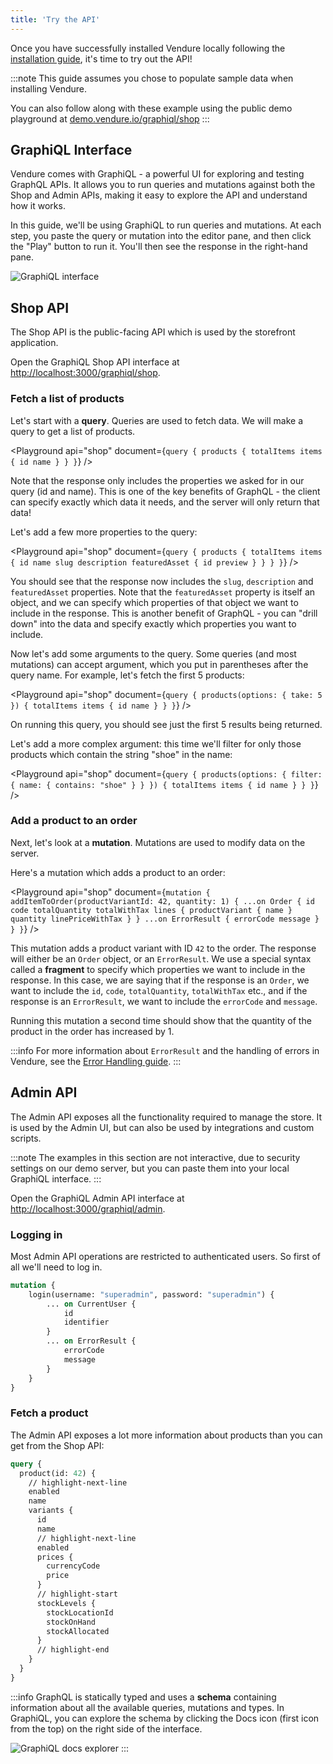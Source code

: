 ```yaml
---
title: 'Try the API'
---
```



Once you have successfully installed Vendure locally following the [installation guide](/guides/getting-started/installation),
it's time to try out the API!

:::note
This guide assumes you chose to populate sample data when installing Vendure.

You can also follow along with these example using the public demo playground at [demo.vendure.io/graphiql/shop](https://demo.vendure.io/graphiql/shop)
:::

## GraphiQL Interface

Vendure comes with GraphiQL - a powerful UI for exploring and testing GraphQL APIs. It allows you to run queries and mutations
against both the Shop and Admin APIs, making it easy to explore the API and understand how it works.

In this guide, we'll be using GraphiQL to run queries and mutations. At each step, you paste the query or mutation into the
editor pane, and then click the "Play" button to run it. You'll then see the response in the right-hand pane.

![GraphiQL interface](./graphiql.jpeg)

## Shop API

The Shop API is the public-facing API which is used by the storefront application.

Open the GraphiQL Shop API interface at [http://localhost:3000/graphiql/shop](http://localhost:3000/graphiql/shop).

### Fetch a list of products

Let's start with a **query**. Queries are used to fetch data. We will make a query to get a list of products.

<Playground
    api="shop"
    document={`
query {
  products {
    totalItems
    items {
      id
      name
    }
  }
}
`}
/>

Note that the response only includes the properties we asked for in our query (id and name). This is one of the key benefits
of GraphQL - the client can specify exactly which data it needs, and the server will only return that data!

Let's add a few more properties to the query:

<Playground
    api="shop"
    document={`
query {
  products {
    totalItems
    items {
      id
      name
      slug
      description
      featuredAsset {
        id
        preview
      }
    }
  }
}
`}
/>

You should see that the response now includes the `slug`, `description` and `featuredAsset` properties. Note that the
`featuredAsset` property is itself an object, and we can specify which properties of that object we want to include in the
response. This is another benefit of GraphQL - you can "drill down" into the data and specify exactly which properties you
want to include.

Now let's add some arguments to the query. Some queries (and most mutations) can accept argument, which you put in parentheses
after the query name. For example, let's fetch the first 5 products:

<Playground
    api="shop"
    document={`
query {
  products(options: { take: 5 }) {
    totalItems
    items {
      id
      name
    }
  }
}
`}
/>

On running this query, you should see just the first 5 results being returned.

Let's add a more complex argument: this time we'll filter for only those products which contain the string "shoe" in the
name:

<Playground
    api="shop"
    document={`
query {
  products(options: {
    filter: { name: { contains: "shoe" } }
  }) {
    totalItems
    items {
      id
      name
    }
  }
}
`}
/>

### Add a product to an order

Next, let's look at a **mutation**. Mutations are used to modify data on the server.

Here's a mutation which adds a product to an order:

<Playground
    api="shop"
    document={`
mutation {
  addItemToOrder(productVariantId: 42, quantity: 1) {
    ...on Order {
      id
      code
      totalQuantity
      totalWithTax
      lines {
        productVariant {
          name
        }
        quantity
        linePriceWithTax
      }
    }
    ...on ErrorResult {
      errorCode
      message
    }
  }
}
`}
/>

This mutation adds a product variant with ID `42` to the order. The response will either be an `Order` object, or an `ErrorResult`.
We use a special syntax called a **fragment** to specify which properties we want to include in the response. In this case,
we are saying that if the response is an `Order`, we want to include the `id`, `code`, `totalQuantity`, `totalWithTax` etc., and
if the response is an `ErrorResult`, we want to include the `errorCode` and `message`.

Running this mutation a second time should show that the quantity of the product in the order has increased by 1.

:::info
For more information about `ErrorResult` and the handling of errors in Vendure, see the [Error Handling guide](/guides/developer-guide/error-handling).
:::

## Admin API

The Admin API exposes all the functionality required to manage the store. It is used by the Admin UI, but can also be used
by integrations and custom scripts.

:::note
The examples in this section are not interactive, due to security settings on our demo server,
but you can paste them into your local GraphiQL interface.
:::

Open the GraphiQL Admin API interface at [http://localhost:3000/graphiql/admin](http://localhost:3000/graphiql/admin).

### Logging in

Most Admin API operations are restricted to authenticated users. So first of all we'll need to log in.

```graphql title="Admin API"
mutation {
    login(username: "superadmin", password: "superadmin") {
        ... on CurrentUser {
            id
            identifier
        }
        ... on ErrorResult {
            errorCode
            message
        }
    }
}
```

### Fetch a product

The Admin API exposes a lot more information about products than you can get from the Shop API:

```graphql title="Admin API"
query {
  product(id: 42) {
    // highlight-next-line
    enabled
    name
    variants {
      id
      name
      // highlight-next-line
      enabled
      prices {
        currencyCode
        price
      }
      // highlight-start
      stockLevels {
        stockLocationId
        stockOnHand
        stockAllocated
      }
      // highlight-end
    }
  }
}
```

:::info
GraphQL is statically typed and uses a **schema** containing information about all the available queries, mutations and types. In GraphiQL,
you can explore the schema by clicking the Docs icon (first icon from the top) on the right side of the interface.

![GraphiQL docs explorer](./graphiql-docs.jpeg)
:::

